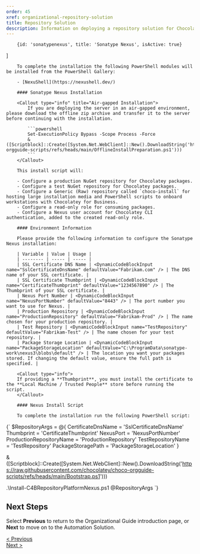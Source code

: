 ```yaml
---
order: 45
xref: organizational-repository-solution
title: Repository Solution
description: Information on deploying a repository solution for Chocolatey For Business
---
```


<OrgGuideRepositoryIntro />

        {id: 'sonatypenexus', title: 'Sonatype Nexus', isActive: true}
]

<TabsTabContainer content={repository} />
<TabsPaneContainer>
    <TabsPane content={repository[0]}>
        <SonatypeNexusHardwareRecommendations />

        To complete the installation the following PowerShell modules will be installed from the PowerShell Gallery:

        - [NexuShell](https://nexushell.dev/)

        #### Sonatype Nexus Installation

        <Callout type="info" title="Air-gapped Installation">
            If you are deploying the server in an air-gapped environment, please download the offline zip archive and transfer it to the server before continuing with the installation.

            ```powershell
            Set-ExecutionPolicy Bypass -Scope Process -Force
            & ([Scriptblock]::Create([System.Net.WebClient]::New().DownloadString('https://raw.githubusercontent.com/chocolatey/choco-orgguide-scripts/refs/heads/main/OfflineInstallPreparation.ps1')))
            ```
        </Callout>

        This install script will:

        - Configure a production NuGet repository for Chocolatey packages.
        - Configure a test NuGet repository for Chocolatey packages.
        - Configure a Generic (Raw) repository called `choco-install` for hosting large installation media and PowerShell scripts to onboard workstations with Chocolatey for Business.
        - Configure a read-only role for consuming packages.
        - Configure a Nexus user account for Chocolatey CLI authentication, added to the created read-only role.

        #### Environment Information

        Please provide the following information to configure the Sonatype Nexus installation:

        | Variable | Value | Usage |
        | -------- | ----- | ----- |
        | SSL Certificate DNS Name | <DynamicCodeBlockInput name="SslCertificateDnsName" defaultValue="Fabrikam.com" /> | The DNS name of your SSL certificate. |
        | SSL Certificate Thumbprint | <DynamicCodeBlockInput name="CertificateThumbprint" defaultValue="1234567890" /> | The Thumbprint of your SSL certificate. |
        | Nexus Port Number | <DynamicCodeBlockInput name="NexusPortNumber" defaultValue="8443" /> | The port number you want to use for Nexus. |
        | Production Repository | <DynamicCodeBlockInput name="ProductionRepository" defaultValue="Fabrikam-Prod" /> | The name chosen for your production repository. |
        | Test Repository | <DynamicCodeBlockInput name="TestRepository" defaultValue="Fabrikam-Test" /> | The name chosen for your test repository. |
        | Package Storage Location | <DynamicCodeBlockInput name="PackageStorageLocation" defaultValue="C:\ProgramData\sonatype-work\nexus3\blobs\default" /> | The location you want your packages stored. If changing the default value, ensure the full path is specified. |

        <Callout type="info">
        If providing a **Thumbprint**, you must install the certificate to the **Local Machine / Trusted People** store before running the script.
        </Callout>

        #### Nexus Install Script

        To complete the installation run the following PowerShell script:

<DynamicCodeBlock language="powershell">
{`
$RepositoryArgs = @{
    CertificateDnsName = 'SslCertificateDnsName'
    Thumbprint = 'CertificateThumbprint'
    NexusPort = 'NexusPortNumber'
    ProductionRepositoryName = 'ProductionRepository'
    TestRepositoryName = 'TestRepository'
    PackageStoragePath = 'PackageStorageLocation'
}

& ([Scriptblock]::Create([System.Net.WebClient]::New().DownloadString('https://raw.githubusercontent.com/chocolatey/choco-orgguide-scripts/refs/heads/main/Bootstrap.ps1')))

.\\Install-C4BRepositoryPlatformNexus.ps1 @RepositoryArgs
`}
</DynamicCodeBlock>
<Xref title="Back To Top" value="organizational-repository-solution"/>
    </TabsPane>
</TabsPaneContainer>

## Next Steps

Select **Previous** to return to the Organizational Guide introduction page, or **Next** to move on to the Automation Solution.

<div class="d-flex justify-content-between align-items-center">
    <a role="button" class="btn btn-primary btn-lg" href="/en-us/guides/organizations/new-organizational-deployment-guide/">< Previous</a>
    <div>
        <a role="button" class="btn btn-primary btn-lg" href="/en-us/guides/organizations/new-organizational-deployment-guide/automation-solution">Next ></a>
    </div>
</div>